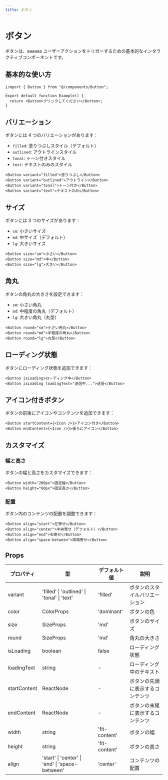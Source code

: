 ```yaml
---
title: ボタン
---
```


# ボタン

ボタンは、aaaaaa ユーザーアクションをトリガーするための基本的なインタラクティブコンポーネントです。

## 基本的な使い方

```tsx
i/mport { Button } from "@/components/Button";　
_
export default function Example() {
  return <Button>クリックしてください</Button>;
}
```

## バリエーション

ボタンには 4 つのバリエーションがあります：

- `filled`: 塗りつぶしスタイル（デフォルト）
- `outlined`: アウトラインスタイル
- `tonal`: トーン付きスタイル
- `text`: テキストのみのスタイル

```tsx
<Button variant="filled">塗りつぶし</Button>
<Button variant="outlined">アウトライン</Button>
<Button variant="tonal">トーン付き</Button>
<Button variant="text">テキストのみ</Button>
```

## サイズ

ボタンには 3 つのサイズがあります：

- `sm`: 小さいサイズ
- `md`: 中サイズ（デフォルト）
- `lg`: 大きいサイズ

```tsx
<Button size="sm">小さい</Button>
<Button size="md">中</Button>
<Button size="lg">大きい</Button>
```

## 角丸

ボタンの角丸の大きさを設定できます：

- `sm`: 小さい角丸
- `md`: 中程度の角丸（デフォルト）
- `lg`: 大きい角丸（丸型）

```tsx
<Button round="sm">小さい角丸</Button>
<Button round="md">中程度の角丸</Button>
<Button round="lg">丸型</Button>
```

## ローディング状態

ボタンにローディング状態を追加できます：

```tsx
<Button isLoading>ローディング中</Button>
<Button isLoading loadingText="送信中...">送信</Button>
```

## アイコン付きボタン

ボタンの前後にアイコンやコンテンツを追加できます：

```tsx
<Button startContent={<Icon />}>アイコン付き</Button>
<Button endContent={<Icon />}>後ろにアイコン</Button>
```

## カスタマイズ

### 幅と高さ

ボタンの幅と高さをカスタマイズできます：

```tsx
<Button width="200px">固定幅</Button>
<Button height="60px">固定高さ</Button>
```

### 配置

ボタン内のコンテンツの配置を調整できます：

```tsx
<Button align="start">左寄せ</Button>
<Button align="center">中央寄せ（デフォルト）</Button>
<Button align="end">右寄せ</Button>
<Button align="space-between">両端寄せ</Button>
```

## Props

| プロパティ   | 型                                              | デフォルト値  | 説明                             |
| ------------ | ----------------------------------------------- | ------------- | -------------------------------- |
| variant      | 'filled' \| 'outlined' \| 'tonal' \| 'text'     | 'filled'      | ボタンのスタイルバリエーション   |
| color        | ColorProps                                      | 'dominant'    | ボタンの色                       |
| size         | SizeProps                                       | 'md'          | ボタンのサイズ                   |
| round        | SizeProps                                       | 'md'          | 角丸の大きさ                     |
| isLoading    | boolean                                         | false         | ローディング状態                 |
| loadingText  | string                                          | -             | ローディング中のテキスト         |
| startContent | ReactNode                                       | -             | ボタンの先頭に表示するコンテンツ |
| endContent   | ReactNode                                       | -             | ボタンの末尾に表示するコンテンツ |
| width        | string                                          | 'fit-content' | ボタンの幅                       |
| height       | string                                          | 'fit-content' | ボタンの高さ                     |
| align        | 'start' \| 'center' \| 'end' \| 'space-between' | 'center'      | コンテンツの配置                 |
